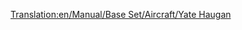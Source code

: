 [[Translation:en/Manual/Base Set/Aircraft/Yate Haugan]]

{{en/Aircraft|Name=Yate Haugan
|Image=[[File:en/BAC-AërospatialConcorde.png|Yate Haugan]]
|Cost=153,808 (307.616)
|Speed=2,330 kph (1,448 MPH)
|Annual=7,031 (14.062) 	
|Designed=1968
|Lifespan=25
|Capacity=100 passengers & 20 bags of mail
|Description=The first supersonic plane. Astronomically high priced with high maintenance.  Useful for use on across the map sort of routes, or corner to corner.
|Real-lifeWikilink=Concorde
|Real-life=[https://www.wikipedia.org/wiki/Concorde BAC-Aérospatiale Concorde]
}}